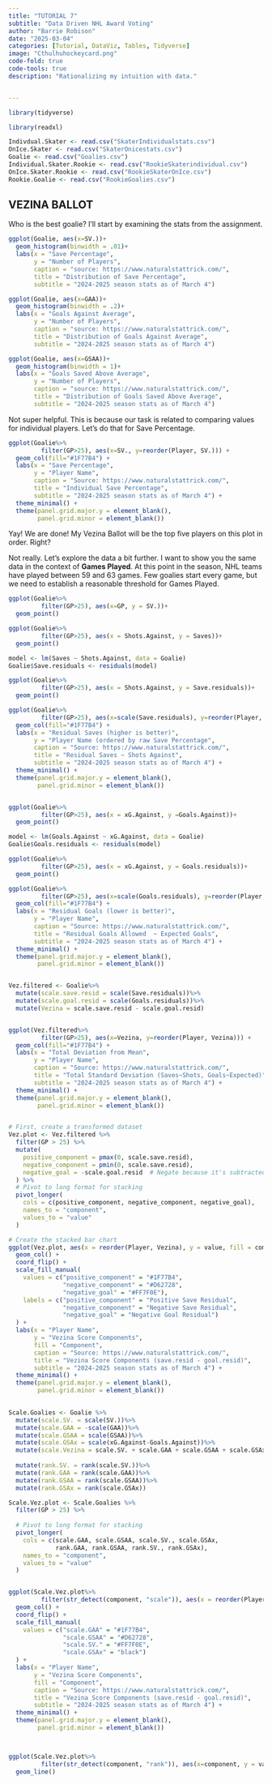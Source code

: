 ```yaml
---
title: "TUTORIAL 7"
subtitle: "Data Driven NHL Award Voting"
author: "Barrie Robison"
date: "2025-03-04"
categories: [Tutorial, DataViz, Tables, Tidyverse]
image: "Cthulhuhockeycard.png"
code-fold: true
code-tools: true
description: "Rationalizing my intuition with data."


---
```


```r
library(tidyverse)

library(readxl)

```

```r
Indivdual.Skater <- read.csv("SkaterIndividualstats.csv")
OnIce.Skater <- read.csv("SkaterOnicestats.csv")
Goalie <- read.csv("Goalies.csv")
Individual.Skater.Rookie <- read.csv("RookieSkaterindividual.csv")
OnIce.Skater.Rookie <- read.csv("RookieSkaterOnIce.csv")
Rookie.Goalie <- read.csv("RookieGoalies.csv")

```


## VEZINA BALLOT

Who is the best goalie?  I'll start by examining the stats from the assignment.

```r

ggplot(Goalie, aes(x=SV.))+
  geom_histogram(binwidth = .01)+
  labs(x = "Save Percentage",
       y = "Number of Players",
       caption = "source: https://www.naturalstattrick.com/",
       title = "Distribution of Save Percentage",
       subtitle = "2024-2025 season stats as of March 4")

ggplot(Goalie, aes(x=GAA))+
  geom_histogram(binwidth = .2)+
  labs(x = "Goals Against Average",
       y = "Number of Players",
       caption = "source: https://www.naturalstattrick.com/",
       title = "Distribution of Goals Against Average",
       subtitle = "2024-2025 season stats as of March 4")

ggplot(Goalie, aes(x=GSAA))+
  geom_histogram(binwidth = 1)+
  labs(x = "Goals Saved Above Average",
       y = "Number of Players",
       caption = "source: https://www.naturalstattrick.com/",
       title = "Distribution of Goals Saved Above Average",
       subtitle = "2024-2025 season stats as of March 4")

```

Not super helpful.  This is because our task is related to comparing values for individual players.  Let's do that for Save Percentage.

```r
ggplot(Goalie%>%
         filter(GP>25), aes(x=SV., y=reorder(Player, SV.))) +
  geom_col(fill="#1F77B4") +
  labs(x = "Save Percentage",
       y = "Player Name",
       caption = "Source: https://www.naturalstattrick.com/",
       title = "Individual Save Percentage",
       subtitle = "2024-2025 season stats as of March 4") +
  theme_minimal() +
  theme(panel.grid.major.y = element_blank(),
        panel.grid.minor = element_blank())

```

Yay!  We are done!  My Vezina Ballot will be the top five players on this plot in order.  Right?

Not really.  Let's explore the data a bit further.  I want to show you the same data in the context of **Games Played**.  At this point in the season, NHL teams have played between 59 and 63 games.  Few goalies start every game, but we need to establish a reasonable threshold for Games Played.  

```r

ggplot(Goalie%>%
         filter(GP>25), aes(x=GP, y = SV.))+
  geom_point()

ggplot(Goalie%>%
         filter(GP>25), aes(x = Shots.Against, y = Saves))+
  geom_point()

model <- lm(Saves ~ Shots.Against, data = Goalie)
Goalie$Save.residuals <- residuals(model)

ggplot(Goalie%>%
         filter(GP>25), aes(x = Shots.Against, y = Save.residuals))+
  geom_point()

ggplot(Goalie%>%
         filter(GP>25), aes(x=scale(Save.residuals), y=reorder(Player, Save.residuals))) +
  geom_col(fill="#1F77B4") +
  labs(x = "Residual Saves (higher is better)",
       y = "Player Name (ordered by raw Save Percentage",
       caption = "Source: https://www.naturalstattrick.com/",
       title = "Residual Saves ~ Shots Against",
       subtitle = "2024-2025 season stats as of March 4") +
  theme_minimal() +
  theme(panel.grid.major.y = element_blank(),
        panel.grid.minor = element_blank())



```


```r


ggplot(Goalie%>%
         filter(GP>25), aes(x = xG.Against, y =Goals.Against))+
  geom_point()

model <- lm(Goals.Against ~ xG.Against, data = Goalie)
Goalie$Goals.residuals <- residuals(model)

ggplot(Goalie%>%
         filter(GP>25), aes(x = xG.Against, y = Goals.residuals))+
  geom_point()

ggplot(Goalie%>%
         filter(GP>25), aes(x=scale(Goals.residuals), y=reorder(Player, desc(Goals.residuals)))) +
  geom_col(fill="#1F77B4") +
  labs(x = "Residual Goals (lower is better)",
       y = "Player Name",
       caption = "Source: https://www.naturalstattrick.com/",
       title = "Residual Goals Allowed  ~ Expected Goals",
       subtitle = "2024-2025 season stats as of March 4") +
  theme_minimal() +
  theme(panel.grid.major.y = element_blank(),
        panel.grid.minor = element_blank())



```


```r

Vez.filtered <- Goalie%>%
  mutate(scale.save.resid = scale(Save.residuals))%>%
  mutate(scale.goal.resid = scale(Goals.residuals))%>%
  mutate(Vezina = scale.save.resid - scale.goal.resid)


ggplot(Vez.filtered%>%
         filter(GP>25), aes(x=Vezina, y=reorder(Player, Vezina))) +
  geom_col(fill="#1F77B4") +
  labs(x = "Total Deviation from Mean",
       y = "Player Name",
       caption = "Source: https://www.naturalstattrick.com/",
       title = "Total Standard Deviation (Saves~Shots, Goals~Expected)",
       subtitle = "2024-2025 season stats as of March 4") +
  theme_minimal() +
  theme(panel.grid.major.y = element_blank(),
        panel.grid.minor = element_blank())


# First, create a transformed dataset
Vez.plot <- Vez.filtered %>%
  filter(GP > 25) %>%
  mutate(
    positive_component = pmax(0, scale.save.resid),
    negative_component = pmin(0, scale.save.resid),
    negative_goal = -scale.goal.resid  # Negate because it's subtracted in Vezina formula
  ) %>%
  # Pivot to long format for stacking
  pivot_longer(
    cols = c(positive_component, negative_component, negative_goal),
    names_to = "component",
    values_to = "value"
  )

# Create the stacked bar chart
ggplot(Vez.plot, aes(x = reorder(Player, Vezina), y = value, fill = component)) +
  geom_col() +
  coord_flip() +
  scale_fill_manual(
    values = c("positive_component" = "#1F77B4", 
               "negative_component" = "#D62728",
               "negative_goal" = "#FF7F0E"),
    labels = c("positive_component" = "Positive Save Residual", 
               "negative_component" = "Negative Save Residual",
               "negative_goal" = "Negative Goal Residual")
  ) +
  labs(x = "Player Name",
       y = "Vezina Score Components",
       fill = "Component",
       caption = "Source: https://www.naturalstattrick.com/",
       title = "Vezina Score Components (save.resid - goal.resid)",
       subtitle = "2024-2025 season stats as of March 4") +
  theme_minimal() +
  theme(panel.grid.major.y = element_blank(),
        panel.grid.minor = element_blank())
  

```


```r

Scale.Goalies <- Goalie %>%
  mutate(scale.SV. = scale(SV.))%>%
  mutate(scale.GAA = -scale(GAA))%>%
  mutate(scale.GSAA = scale(GSAA))%>%
  mutate(scale.GSAx = scale(xG.Against-Goals.Against))%>%
  mutate(scale.Vezina = scale.SV. + scale.GAA + scale.GSAA + scale.GSAx)%>%
  
  mutate(rank.SV. = rank(scale.SV.))%>%
  mutate(rank.GAA = rank(scale.GAA))%>%
  mutate(rank.GSAA = rank(scale.GSAA))%>%
  mutate(rank.GSAx = rank(scale.GSAx))

Scale.Vez.plot <- Scale.Goalies %>%
  filter(GP > 25) %>%
  
  # Pivot to long format for stacking
  pivot_longer(
    cols = c(scale.GAA, scale.GSAA, scale.SV., scale.GSAx,
             rank.GAA, rank.GSAA, rank.SV., rank.GSAx),
    names_to = "component",
    values_to = "value"
  )


ggplot(Scale.Vez.plot%>%
         filter(str_detect(component, "scale")), aes(x = reorder(Player, scale.Vezina), y = value, fill = component)) +
  geom_col() +
  coord_flip() +
  scale_fill_manual(
    values = c("scale.GAA" = "#1F77B4", 
               "scale.GSAA" = "#D62728",
               "scale.SV." = "#FF7F0E",
               "scale.GSAx" = "black")
  ) +
  labs(x = "Player Name",
       y = "Vezina Score Components",
       fill = "Component",
       caption = "Source: https://www.naturalstattrick.com/",
       title = "Vezina Score Components (save.resid - goal.resid)",
       subtitle = "2024-2025 season stats as of March 4") +
  theme_minimal() +
  theme(panel.grid.major.y = element_blank(),
        panel.grid.minor = element_blank())



ggplot(Scale.Vez.plot%>%
         filter(str_detect(component, "rank")), aes(x=component, y = value, group = Player))+
  geom_line()

```